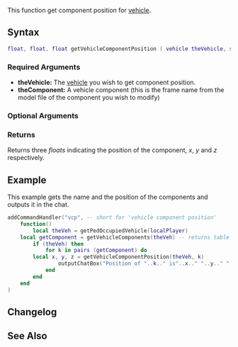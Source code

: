 
{{Client function}}
This function get component position for [[/vehicle.md|vehicle]].

==Syntax== 
<syntaxhighlight lang="lua">
float, float, float getVehicleComponentPosition ( vehicle theVehicle, string theComponent [, string base = "root"] )
</syntaxhighlight>

===Required Arguments=== 
*'''theVehicle:''' The [[/vehicle.md|vehicle]] you wish to get component position.
*'''theComponent:''' A vehicle component (this is the frame name from the model file of the component you wish to modify)

===Optional Arguments=== 
{{New feature/item|3.0141|1.4.0|7013|
*'''base:''' A string representing what the returned position is relative to. It can be one of the following values:
**'''parent:''' The position is relative to the parent component.
**'''root:''' The position is relative to the root component.
**'''world:''' The position is a world position.
}}

===Returns=== 
Returns three ''floats'' indicating the position of the component, ''x'', ''y'' and ''z'' respectively.

==Example==
This example gets the name and the position of the components and outputs it in the chat.
<syntaxhighlight lang="lua">
addCommandHandler("vcp", -- short for 'vehicle component position'
    function()
        local theVeh = getPedOccupiedVehicle(localPlayer)
	local getComponent = getVehicleComponents(theVeh) -- returns table with all the components of the vehicle
        if (theVeh) then
            for k in pairs (getComponent) do
		local x, y, z = getVehicleComponentPosition(theVeh, k)
                outputChatBox("Position of "..k.." is"..x.." "..y.." "..z)
            end
        end
    end
)
</syntaxhighlight>

==Changelog==
{{ChangelogHeader}}
{{ChangelogItem|1.4.0-9.07013|Added '''base''' argument}}

==See Also==
{{Client_vehicle_functions}}